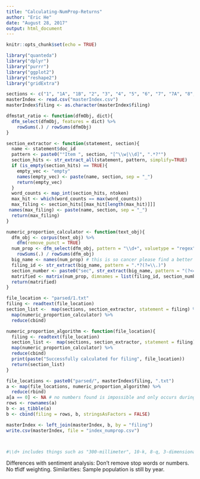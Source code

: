 ```yaml
---
title: "Calculating-NumProp-Returns"
author: "Eric He"
date: "August 28, 2017"
output: html_document
---
```


```r
knitr::opts_chunk$set(echo = TRUE)
```

```r
library("quanteda")
library("dplyr")
library("purrr")
library("ggplot2")
library("reshape2")
library("gridExtra")
```

```r
sections <- c("1", "1A", "1B", "2", "3", "4", "5", "6", "7", "7A", "8", "9", "9A", "9B", "10", "11", "12", "13", "14", "15")
masterIndex <- read.csv("masterIndex.csv")
masterIndex$filing <- as.character(masterIndex$filing)
```

```r
dfmstat_ratio <- function(dfmObj, dict){
  dfm_select(dfmObj, features = dict) %>%
    rowSums(.) / rowSums(dfmObj)
}

section_extractor <- function(statement, section){
  name <- statement$doc_id 
  pattern <- paste0("°Item ", section, "[^\\w|\\d]", ".*?°")
  section_hits <- str_extract_all(statement, pattern, simplify=TRUE) 
  if (is_empty(section_hits) == TRUE){
    empty_vec <- "empty"
    names(empty_vec) <- paste(name, section, sep = "_") 
    return(empty_vec)
  }
  word_counts <- map_int(section_hits, ntoken)
  max_hit <- which(word_counts == max(word_counts))
  max_filing <- section_hits[[max_hit[length(max_hit)]]]
 names(max_filing) <- paste(name, section, sep = "_") 
  return(max_filing)
}

numeric_proportion_calculator <- function(text_obj){
  dfm_obj <- corpus(text_obj) %>%
    dfm(remove_punct = TRUE)
  num_prop <- dfm_select(dfm_obj, pattern = "\\d+", valuetype = "regex") %>%
    rowSums(.) / rowSums(dfm_obj)
  big_name <- names(num_prop) # this is so cancer please find a better way to do this
  filing_id <- str_extract(big_name, pattern = ".*?(?=\\.)")
  section_number <- paste0("sec", str_extract(big_name, pattern = "(?<=_).*"), "num_prop")
  matrified <- matrix(num_prop, dimnames = list(filing_id, section_number))
  return(matrified)
}

file_location <- "parsed/1.txt"
filing <- readtext(file_location)
section_list <-  map(sections, section_extractor, statement = filing) %>%
  map(numeric_proportion_calculator) %>%
  reduce(cbind)

numeric_proportion_algorithm <- function(file_location){
  filing <- readtext(file_location)
  section_list <-  map(sections, section_extractor, statement = filing) %>%
  map(numeric_proportion_calculator) %>%
  reduce(cbind)
  print(paste("Successfully calculated for filing", file_location))
  return(section_list)
}

file_locations <- paste0("parsed/", masterIndex$filing, ".txt")
a <- map(file_locations, numeric_proportion_algorithm) %>%
  reduce(rbind)
a[a == 0] <- NA # no numbers found is impossible and only occurs during parse error
rows <- rownames(a)
b <- as_tibble(a)
b <- cbind(filing = rows, b, stringsAsFactors = FALSE)

masterIndex <- left_join(masterIndex, b, by = "filing")
write.csv(masterIndex, file = "index_numprop.csv")



#\\d+ includes things such as "300-millimeter", 10-k, 8-q, 3-dimensional, 1.51, etc. Quite flexible!
```

Differences with sentiment analysis: Don't remove stop words or numbers. No tfidf weighting.
Similarities: Sample population is still by year.